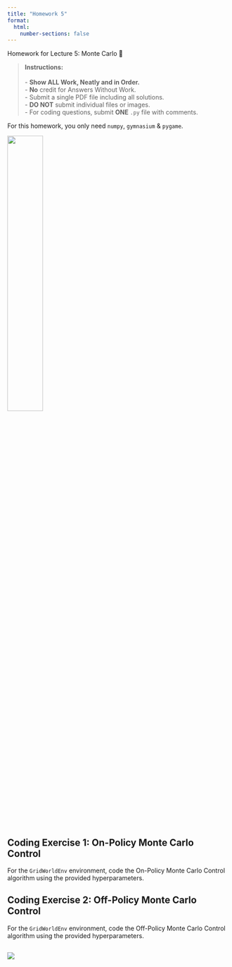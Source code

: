 ```yaml
---
title: "Homework 5"
format:
  html:
    number-sections: false
---
```


::: {.callout-note appearance="simple" icon=false}
Homework for Lecture 5: Monte Carlo 📝
:::

> **Instructions:** <br> 
> <br>
> - **Show ALL Work, Neatly and in Order.** <br>
> - **No** credit for Answers Without Work. <br>
> - Submit a single PDF file including all solutions. <br>
> - **DO NOT** submit individual files or images. <br>
> - For coding questions, submit **ONE** `.py` file with comments. <br>

::: {.callout-note}
For this homework, you only need `numpy`, `gymnasium` & `pygame`.
:::

![](images/hw5-1.gif){width=40% fig-align="center"}

## Coding Exercise 1: On-Policy Monte Carlo Control
For the `GridWorldEnv` environment, code the On-Policy Monte Carlo Control algorithm using the provided hyperparameters.

## Coding Exercise 2: Off-Policy Monte Carlo Control
For the `GridWorldEnv` environment, code the Off-Policy Monte Carlo Control algorithm using the provided hyperparameters.

## [![](https://colab.research.google.com/assets/colab-badge.svg)](https://colab.research.google.com/drive/1Y_A4uKoSmjc6EmU-Or7tbeo3fe_ZD4RH?usp=sharing)
